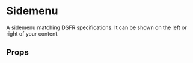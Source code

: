 

<Meta of={SidemenuStories} />

# Sidemenu

A sidemenu matching DSFR specifications. It can be shown on the left or right of your content.

<Canvas of={SidemenuStories.SidemenuOnLeft} />

## Props

<Controls />
